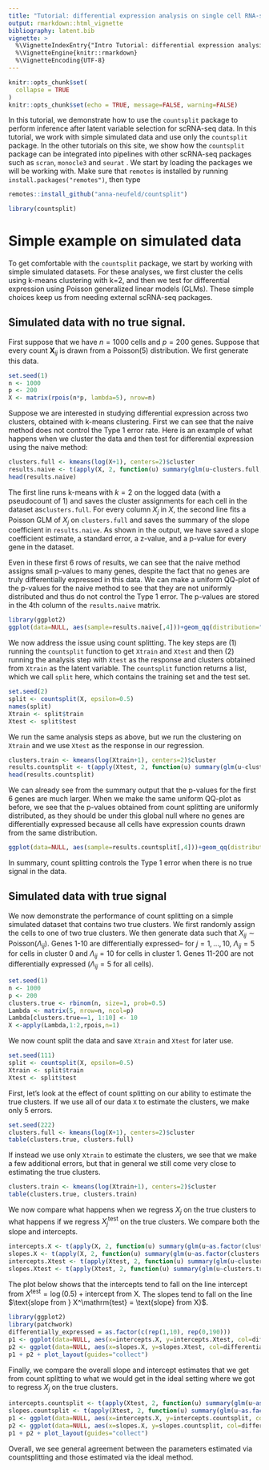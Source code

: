 ```yaml
---
title: "Tutorial: differential expression analysis on single cell RNA-seq data" 
output: rmarkdown::html_vignette
bibliography: latent.bib
vignette: >
  %\VignetteIndexEntry{"Intro Tutorial: differential expression analysis on single cell RNA-seq data"}
  %\VignetteEngine{knitr::rmarkdown}
  %\VignetteEncoding{UTF-8}
---
```


```r
knitr::opts_chunk$set(
  collapse = TRUE
)
knitr::opts_chunk$set(echo = TRUE, message=FALSE, warning=FALSE)
```

In this tutorial, we demonstrate how to use the ``countsplit`` package to perform inference after latent variable selection for scRNA-seq data. In this tutorial, we work with simple simulated data and use only the ``countsplit`` package. In the other tutorials on this site, we show how the ``countsplit`` package can be integrated into pipelines with other scRNA-seq packages such as ``scran``, ``monocle3`` and ``seurat``
.
We start by loading the packages we will be working with. Make sure that ``remotes`` is installed by running ``install.packages("remotes")``, then type

```r
remotes::install_github("anna-neufeld/countsplit")
```

```r
library(countsplit)
```

# Simple example on simulated data 

To get comfortable with the ``countsplit`` package, we start by working with simple simulated datasets. For these analyses, we first cluster the cells using k-means clustering with k=2, and then we test for differential expression using Poisson generalized linear models (GLMs). These simple choices keep us from needing external scRNA-seq packages. 

## Simulated data with no true signal. 

First suppose that we have $n=1000$ cells and $p=200$ genes. Suppose that every count $\textbf{X}_{ij}$ is drawn from a $\text{Poisson}(5)$ distribution. We first generate this data. 

```r
set.seed(1)
n <- 1000
p <- 200
X <- matrix(rpois(n*p, lambda=5), nrow=n)
```

Suppose we are interested in studying differential expression across two clusters, obtained with k-means clustering. First we can see that the naive method does not control the Type 1 error rate. Here is an example of what happens when we cluster the data and then test for differential expression using the naive method:

```r
clusters.full <- kmeans(log(X+1), centers=2)$cluster
results.naive <- t(apply(X, 2, function(u) summary(glm(u~clusters.full, family="poisson"))$coefficients[2,]))
head(results.naive)
```

The first line runs k-means with $k=2$ on the logged data (with a pseudocount of 1) and saves the cluster assignments for each cell in the dataset as``clusters.full``. For every column $X_j$ in $X$, the second line fits a Poisson GLM of $X_j$ on ``clusters.full`` and saves the summary of the slope coefficient in ``results.naive``. As shown in the output, we have saved a slope coefficient estimate, a standard error, a z-value, and a p-value for every gene in the dataset. 

Even in these first 6 rows of results, we can see that the naive method assigns small p-values to many genes, despite the fact that no genes are truly differentially expressed in this data. We can make a uniform QQ-plot of the p-values for the naive method to see that they are not uniformly distributed and thus do not control the Type 1 error. The p-values are stored in the 4th column of the ``results.naive`` matrix. 

```r
library(ggplot2)
ggplot(data=NULL, aes(sample=results.naive[,4]))+geom_qq(distribution="qunif")+geom_abline(col="red")
```

We now address the issue using count splitting. The key steps are (1) running the ``countsplit`` function to get ``Xtrain`` and ``Xtest`` and then (2) running the analysis step with ``Xtest`` as the response and clusters obtained from ``Xtrain`` as the latent variable. The ``countsplit`` function returns a list, which we call ``split`` here, which contains the training set and the test set.

```r
set.seed(2)
split <- countsplit(X, epsilon=0.5)
names(split)
Xtrain <- split$train
Xtest <- split$test
```

We run the same analysis steps as above, but we run the clustering on ``Xtrain`` and we use ``Xtest`` as the response in our regression. 

```r
clusters.train <- kmeans(log(Xtrain+1), centers=2)$cluster
results.countsplit <- t(apply(Xtest, 2, function(u) summary(glm(u~clusters.train, family="poisson"))$coefficients[2,]))
head(results.countsplit)
```

We can already see from the summary output that the p-values for the first 6 genes are much larger. When we make the same uniform QQ-plot as before, we see that the p-values obtained from count splitting are uniformly distributed, as they should be under this global null where no genes are differentially expressed because all cells have expression counts drawn from the same distribution. 


```r
ggplot(data=NULL, aes(sample=results.countsplit[,4]))+geom_qq(distribution="qunif")+geom_abline(col="red")
```

In summary, count splitting controls the Type 1 error when there is no true signal in the data. 

## Simulated data with true signal

We now demonstrate the performance of count splitting on a simple simulated dataset that contains two true clusters. We first randomly assign the cells to one of two true clusters. We then generate data such that $X_{ij} \sim \mathrm{Poisson}(\Lambda_{ij})$. Genes 1-10 are differentially expressed-- for $j=1,\ldots,10$, $\Lambda_{ij} = 5$ for cells in cluster $0$ and $\Lambda_{ij}=10$ for cells in cluster $1$. Genes 11-200 are not differentially expressed ($\Lambda_{ij}=5$ for all cells). 

```r
set.seed(1)
n <- 1000
p <- 200
clusters.true <- rbinom(n, size=1, prob=0.5)
Lambda <- matrix(5, nrow=n, ncol=p)
Lambda[clusters.true==1, 1:10] <- 10
X <-apply(Lambda,1:2,rpois,n=1)
```

We now count split the data and save `Xtrain` and `Xtest` for later use.

```r
set.seed(111)
split <- countsplit(X, epsilon=0.5)
Xtrain <- split$train
Xtest <- split$test
```

First, let's look at the effect of count splitting on our ability to estimate the true clusters. 
If we use all of our data `X` to estimate the clusters, we make only 5 errors. 

```r
set.seed(222)
clusters.full <- kmeans(log(X+1), centers=2)$cluster
table(clusters.true, clusters.full)
```

If instead we use only `Xtrain` to estimate the clusters, we see that we make a few additional errors, but that in general we still come very close to estimating the true clusters. 

```r
clusters.train <- kmeans(log(Xtrain+1), centers=2)$cluster
table(clusters.true, clusters.train)
```

We now compare what happens when we regress $X_j$ on the true clusters to what happens if we regress $X_j^{\mathrm{test}}$ on the true clusters. We compare both the slope and intercepts. 

```r
intercepts.X <- t(apply(X, 2, function(u) summary(glm(u~as.factor(clusters.true), family="poisson"))$coefficients[1,1]))
slopes.X <- t(apply(X, 2, function(u) summary(glm(u~as.factor(clusters.true), family="poisson"))$coefficients[2,1]))
intercepts.Xtest <- t(apply(Xtest, 2, function(u) summary(glm(u~clusters.true, family="poisson"))$coefficients[1,1]))
slopes.Xtest <- t(apply(Xtest, 2, function(u) summary(glm(u~clusters.true, family="poisson"))$coefficients[2,1]))
```

The plot below shows that the intercepts tend to fall on the line $\text{intercept from } X^\mathrm{test} = \log(0.5) + \text{intercept from X}$. The slopes tend to fall on the line $\text{slope from } X^\mathrm{test} = \text{slope} from X}$. 
```r
library(ggplot2)
library(patchwork)
differentially_expressed = as.factor(c(rep(1,10), rep(0,190)))
p1 <- ggplot(data=NULL, aes(x=intercepts.X, y=intercepts.Xtest, col=differentially_expressed ))+geom_point()+geom_abline(intercept= log(0.5), slope=1, col="red")
p2 <- ggplot(data=NULL, aes(x=slopes.X, y=slopes.Xtest, col=differentially_expressed ))+geom_point()+geom_abline(intercept=0, slope=1, col="red")
p1 + p2 + plot_layout(guides="collect")
```

Finally, we compare the overall slope and intercept estimates that we get from count splitting to what we would get in the ideal setting where we got to regress $X_j$ on the true clusters.

```r
intercepts.countsplit <- t(apply(Xtest, 2, function(u) summary(glm(u~as.factor(clusters.train), family="poisson"))$coefficients[1,1]))
slopes.countsplit <- t(apply(Xtest, 2, function(u) summary(glm(u~as.factor(clusters.train), family="poisson"))$coefficients[2,1]))
p1 <- ggplot(data=NULL, aes(x=intercepts.X, y=intercepts.countsplit, col=differentially_expressed ))+geom_point()+geom_abline(intercept= log(0.5), slope=1, col="red")
p2 <- ggplot(data=NULL, aes(x=slopes.X, y=slopes.countsplit, col=differentially_expressed ))+geom_point()+geom_abline(intercept=0, slope=1, col="red")
p1 + p2 + plot_layout(guides="collect")
```

Overall, we see general agreement between the parameters estimated via countsplitting and those estimated via the ideal method. 



